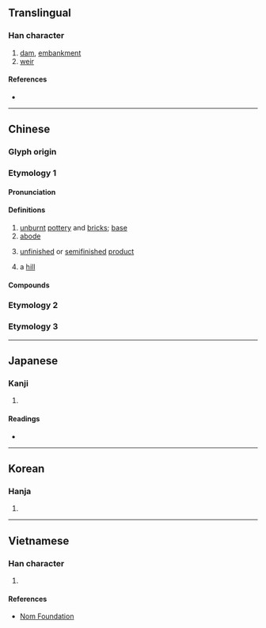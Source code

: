 {{also|壞}}
{{character info}}
==Translingual==

===Han character===
{{Han char|rn=32|rad=土|as=05|sn=8|four=41119|canj=GMFM|ids=⿰土丕}}

# [[dam]], [[embankment]]
# [[weir]]

====References====
* {{Han ref|kx=0226.280|dkj=04984|dj=0462.060|hdz=10430.010|uh=576F|ud=22383|bh=CBF2|bd=52210}}

----

==Chinese==

===Glyph origin===
{{Han etym}}

===Etymology 1===
{{zh-forms|alt=坏}}

====Pronunciation====
{{zh-pron
|m=坯
|c=pui1
|h=pfs=
|md=
|mn=kh,qz,xm,zz:phoe/qz:pher/tp,xm:phe
|w=
|mc=y
|oc=y
|cat=n
}}

====Definitions====
{{zh-hanzi}}

# [[unburnt]] [[pottery]] and [[brick]]s; [[base]]
# [[abode]]
# {{lb|zh|figurative}} [[unfinished]] or [[semifinished]] [[product]]
# a [[hill]]

====Compounds====
{{zh-der|fold=1|坯料|坯體|壞坯子|坯布|土坯|坯子|殺坯|磚坯|泥坯|毛坯|線坯子|麵坯兒|製坯}}

===Etymology 2===
{{zh-see|壞|v}}

===Etymology 3===
{{zh-see|坏|v}}

----

==Japanese==

===Kanji===
{{ja-kanji|grade=|rs=土05}}

# {{rfdef|ja|sort=土05}}

====Readings====
* {{ja-readings|on=[[ひ]] (hi), [[はい]] (hai), [[へ]] (he)|kun=[[おか]] (oka)}}

----

==Korean==

===Hanja===
{{ko-hanja|hangeul=배|rv=bae|mr=pae}}

# {{rfdef|ko|sort=土05}}

----

==Vietnamese==

===Han character===
{{vi-hantu|[[phôi]], [[phơ]]|rs=土05}}

# {{rfdef|vi|sort=土05}}

====References====
* [http://nomfoundation.org/common/nom_details.php?codepoint=576f Nom Foundation]